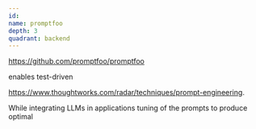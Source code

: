 ```yaml
---
id:
name: promptfoo
depth: 3
quadrant: backend
---
```


https://github.com/promptfoo/promptfoo

enables test-driven

https://www.thoughtworks.com/radar/techniques/prompt-engineering.

While integrating LLMs in applications tuning of the prompts to produce optimal
